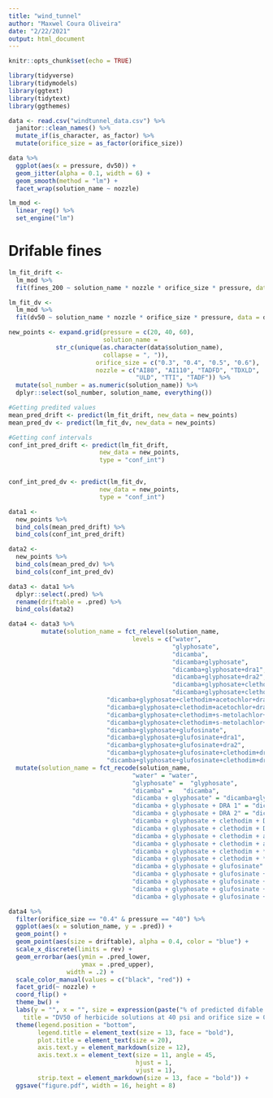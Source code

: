 ```yaml
---
title: "wind_tunnel"
author: "Maxwel Coura Oliveira"
date: "2/22/2021"
output: html_document
---
```


```r
knitr::opts_chunk$set(echo = TRUE)
```



```r
library(tidyverse)
library(tidymodels)
library(ggtext)
library(tidytext)
library(ggthemes)
```


```r
data <- read.csv("windtunnel_data.csv") %>% 
  janitor::clean_names() %>% 
  mutate_if(is_character, as_factor) %>% 
  mutate(orifice_size = as_factor(orifice_size))
```



```r
data %>% 
  ggplot(aes(x = pressure, dv50)) + 
  geom_jitter(alpha = 0.1, width = 6) +
  geom_smooth(method = "lm") +
  facet_wrap(solution_name ~ nozzle)
```


```r
lm_mod <- 
  linear_reg() %>% 
  set_engine("lm")
```

# Drifable fines

```r
lm_fit_drift <- 
  lm_mod %>% 
  fit(fines_200 ~ solution_name * nozzle * orifice_size * pressure, data = data)
```


```r
lm_fit_dv <- 
  lm_mod %>% 
  fit(dv50 ~ solution_name * nozzle * orifice_size * pressure, data = data)
```



```r
new_points <- expand.grid(pressure = c(20, 40, 60),
                          solution_name = 
             str_c(unique(as.character(data$solution_name), 
                          collapse = ", ")),
                        orifice_size = c("0.3", "0.4", "0.5", "0.6"),
                        nozzle = c("AI80", "AI110", "TADFD", "TDXLD",
                                   "ULD", "TTI", "TADF")) %>% 
  mutate(sol_number = as.numeric(solution_name)) %>% 
  dplyr::select(sol_number, solution_name, everything())
```


```r
#Getting predited values
mean_pred_drift <- predict(lm_fit_drift, new_data = new_points)
mean_pred_dv <- predict(lm_fit_dv, new_data = new_points)
```


```r
#Getting conf intervals
conf_int_pred_drift <- predict(lm_fit_drift, 
                         new_data = new_points, 
                         type = "conf_int")


conf_int_pred_dv <- predict(lm_fit_dv, 
                         new_data = new_points, 
                         type = "conf_int")
```


```r
data1 <- 
  new_points %>% 
  bind_cols(mean_pred_drift) %>% 
  bind_cols(conf_int_pred_drift)

data2 <- 
  new_points %>% 
  bind_cols(mean_pred_dv) %>% 
  bind_cols(conf_int_pred_dv)

data3 <- data1 %>% 
  dplyr::select(.pred) %>% 
  rename(driftable = .pred) %>% 
  bind_cols(data2)
```


```r
data4 <- data3 %>% 
         mutate(solution_name = fct_relevel(solution_name, 
                                  levels = c("water", 
                                             "glyphosate", 
                                             "dicamba", 
                                             "dicamba+glyphosate",
                                             "dicamba+glyphosate+dra1",
                                             "dicamba+glyphosate+dra2", 
                                             "dicamba+glyphosate+clethodim+dra1",
                                             "dicamba+glyphosate+clethodim+dra2",
                           "dicamba+glyphosate+clethodim+acetochlor+dra1",
                           "dicamba+glyphosate+clethodim+acetochlor+dra2",
                           "dicamba+glyphosate+clethodim+s-metolachlor+dra1",
                           "dicamba+glyphosate+clethodim+s-metolachlor+dra2", 
                           "dicamba+glyphosate+glufosinate",
                           "dicamba+glyphosate+glufosinate+dra1",
                           "dicamba+glyphosate+glufosinate+dra2",
                           "dicamba+glyphosate+glufosinate+clethodim+dra1",
                           "dicamba+glyphosate+glufosinate+clethodim+dra2"))) %>% 
  mutate(solution_name = fct_recode(solution_name,
                                  "water" = "water", 
                                  "glyphosate" =  "glyphosate", 
                                  "dicamba" =   "dicamba", 
                                  "dicamba + glyphosate" = "dicamba+glyphosate",
                                  "dicamba + glyphosate + DRA 1" = "dicamba+glyphosate+dra1",
                                  "dicamba + glyphosate + DRA 2" = "dicamba+glyphosate+dra2", 
                                  "dicamba + glyphosate + clethodim + DRA 1" = "dicamba+glyphosate+clethodim+dra1",
                                  "dicamba + glyphosate + clethodim + DRA 2" = "dicamba+glyphosate+clethodim+dra2",
                                  "dicamba + glyphosate + clethodim + acetochlor + DRA 1" = "dicamba+glyphosate+clethodim+acetochlor+dra1",
                                  "dicamba + glyphosate + clethodim + acetochlor + DRA 2" = "dicamba+glyphosate+clethodim+acetochlor+dra2",
                                  "dicamba + glyphosate + clethodim + *S*-metolachlor + DRA 1" = "dicamba+glyphosate+clethodim+s-metolachlor+dra1",
                                  "dicamba + glyphosate + clethodim + *S*-metolachlor + DRA 2" = "dicamba+glyphosate+clethodim+s-metolachlor+dra2", 
                                  "dicamba + glyphosate + glufosinate" = "dicamba+glyphosate+glufosinate",
                                  "dicamba + glyphosate + glufosinate + DRA 1" = "dicamba+glyphosate+glufosinate+dra1",
                                  "dicamba + glyphosate + glufosinate + DRA 2" = "dicamba+glyphosate+glufosinate+dra2",
                                  "dicamba + glyphosate + glufosinate + clethodim+ DRA 1" = "dicamba+glyphosate+glufosinate+clethodim+dra1",
                                  "dicamba + glyphosate + glufosinate + clethodim + DRA 2" = "dicamba+glyphosate+glufosinate+clethodim+dra2"))
```



```r
data4 %>% 
  filter(orifice_size == "0.4" & pressure == "40") %>% 
  ggplot(aes(x = solution_name, y = .pred)) +
  geom_point() +
  geom_point(aes(size = driftable), alpha = 0.4, color = "blue") +
  scale_x_discrete(limits = rev) +
  geom_errorbar(aes(ymin = .pred_lower, 
                    ymax = .pred_upper),
                width = .2) +
  scale_color_manual(values = c("black", "red")) +
  facet_grid(~ nozzle) + 
  coord_flip() +
  theme_bw() + 
  labs(y = "", x = "", size = expression(paste("% of predicted difable fines (> 200 ", mu, "m)")), 
    title = "DV50 of herbicide solutions at 40 psi and orifice size = 0.4") +
  theme(legend.position = "bottom",
        legend.title = element_text(size = 13, face = "bold"),
        plot.title = element_text(size = 20),
        axis.text.y = element_markdown(size = 12),
        axis.text.x = element_text(size = 11, angle = 45,
                                   hjust = 1,
                                   vjust = 1),
        strip.text = element_markdown(size = 13, face = "bold")) +
  ggsave("figure.pdf", width = 16, height = 8)
```

